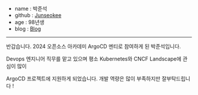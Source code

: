- name : 박준석
- github : [Junseokee](hhttps://github.com/Junseokee)
- age : 98년생
- blog : [Blog](https://weq155.tistory.com/)

---

반갑습니다. 2024 오픈소스 아카데미 ArgoCD 멘티로 참여하게 된 박준석입니다.

Devops 엔지니어 직무를 맡고 있으며 평소 Kubernetes와 CNCF Landscape에 관심이 많이

ArgoCD 프로젝트에 지원하게 되었습니다. 개발 역량은 많이 부족하지만 잘부탁드립니다 !